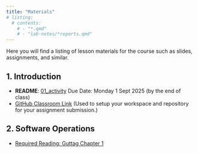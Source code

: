 ```yaml
---
title: "Materials"
# listing:
  # contents:
    # - "*.qmd"
    # - "lab-notes/*reports.qmd"
---
```

Here you will find a listing of lesson materials for the course such as slides, assignments, and similar.

<!-- ![](../graphics/levelup.png){width=10%} -->

## 1. Introduction
<!-- - _Specification Lab: CLI vs Script vs Notebook_ (20 Points)   -->
- **README**: [01_activity](https://github.com/CMPSC101Fall2025DataStructures/01_activity_maze/blob/main/README.md)
  Due Date: Monday 1 Sept 2025 (by the end of class)
- [GitHub Classroom Link](https://classroom.github.com/a/Xr8c08jx) (Used to setup your workspace and repository for your assignment submission.)

## 2. Software Operations

- [Required Reading: Guttag Chapter 1](https://mitpress.ublish.com/ebook/itcapup3-preview/12609/1)